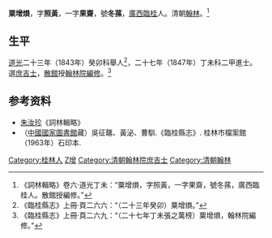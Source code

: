 '''粟增熉'''，字'''照黃'''，一字'''果齋'''，號'''冬蓀'''，[[廣西|廣西]][[臨桂|臨桂]]人。清朝[[翰林|翰林]]。<ref>《詞林輯略》卷六·道光丁未：“粟增熉，字照黃，一字果齋，號冬蓀，廣西臨桂人。散館授編修。”</ref>

== 生平 ==
[[道光|道光]]二十三年（1843年）癸卯科舉人<ref>《臨桂縣志》上冊·頁二六六：“（二十三年癸卯）粟增熉。”</ref>，二十七年（1847年）丁未科二甲進士。選[[庶吉士|庶吉士]]，[[散館|散館]]授[[翰林院|翰林院]][[編修|編修]]。<ref>《臨桂縣志》上冊·頁二六九：“（二十七年丁未張之萬榜）粟增熉，翰林院編修。”</ref>

== 参考资料 ==
{{reflist}}

*[[朱汝珍|朱汝珍]]《詞林輯略》
*（[[中國國家圖書館|中國國家圖書館]]藏）吳征鼇、黃泌、曹馴.《臨桂縣志》. 桂林市檔案館（1963年）石印本.

{{道光二十七年丁未科殿試金榜}}

{{Authority control}}

{{DEFAULTSORT:Su粟}}
[[Category:桂林人|Category:桂林人]]
[[Category:粟姓|Z增]]
[[Category:清朝翰林院庶吉士|Category:清朝翰林院庶吉士]]
[[Category:清朝翰林|Category:清朝翰林]]